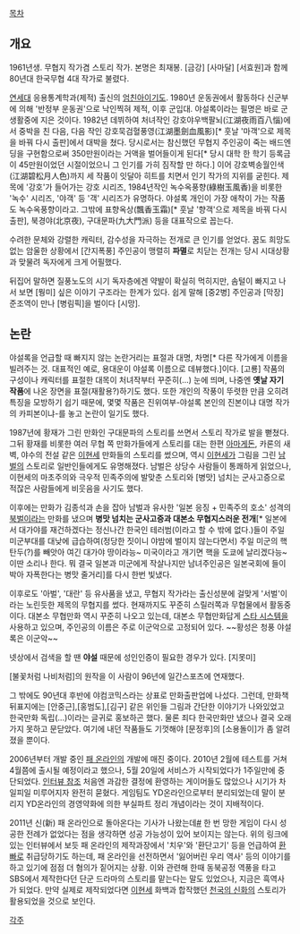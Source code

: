 [[목차]] 
== 개요 ==
1961년생. 무협지 작가겸 스토리 작가. 본명은 최재봉.
[금강] [사마달] [서효원]과 함께 80년대 한국무협 4대 작가로 불렸다.

[[연세대]] 응용통계학과(제적) 출신의 [[엄친아]]이기도. 1980년 운동권에서 활동하다 신군부에 의해 '반정부 운동권'으로 낙인찍혀 제적, 이후 군입대. 야설록이라는 필명은 바로 군 생활중에 지은 것이다. 1982년 데뷔하여 처녀작인 강호야우백팔뇌(江湖夜雨百八惱)에서 중박을 친 다음, 다음 작인 강호묵검혈풍영(江湖墨劍血風影)[* 훗날 '마객'으로 제목을 바꿔 다시 출판]에서 대박을 쳤다. 당시로서는 참신했던 무협지 주인공이 죽는 배드엔딩을 구현함으로써 350만원이라는 거액을 벌어들이게 된다[* 당시 대학 한 학기 등록금이 45만원이었던 시절이었으니 그 인기를 가히 짐작할 만 하다.] 
이어 강호벽송월인색(江湖碧松月人色)까지 세 작품이 잇달아 히트를 치면서 인기 작가의 지위를 굳힌다. 제목에 '강호'가 들어가는 강호 시리즈, 1984년작인 녹수옥풍향(綠樹玉風香)을 비롯한 '녹수' 시리즈, '야객' 등 '객' 시리즈가 유명하다. 야설록 개인이 가장 애착이 가는 작품도 녹수옥풍향이라고. 그밖에 표향옥상(飄香玉霜)[* 훗날 '향객'으로 제목을 바꿔 다시 출판], 북경야(北京夜), 구대문파(九大門派) 등을 대표작으로 꼽는다.

수려한 문체와 강렬한 캐릭터, 감수성을 자극하는 전개로 큰 인기를 얻었다.
꿈도 희망도 없는 암울한 상황에서 [간지폭풍] 주인공이 맹렬히 '''파멸'''로 치닫는 전개는 당시 시대상황과 맞물려 독자에게 크게 어필했다.

뒤집어 말하면 질풍노도의 시기 독자층에겐 약발이 확실히 먹히지만, 솜털이 빠지고 나서 보면 [뭥미] 싶은 이야기 구조라는 한계가 있다. 쉽게 말해 [중2병] 주인공과 [막장] 준조역이 만나 [병림픽]을 벌이다 [시망].

== 논란 ==
야설록을 언급할 때 빠지지 않는 논란거리는 표절과 대명, 차명[* 다른 작가에게 이름을 빌려주는 것. 대표적인 예로, 용대운이 야설록 이름으로 데뷰했다.]이다. [고룡] 작품의 구성이나 캐릭터를 표절한 대목이 처녀작부터 꾸준히(...) 눈에 띄며, 나중엔 '''옛날 자기 작품'''에 나온 장면을 표절(재활용?)하기도 했다. 또한 개인의 작풍이 뚜렷한 만큼 오히려 특징을 모방하기 쉽기 때문에, 몇몇 작품은 진위여부-야설록 본인의 진본이냐 대명 작가의 카피본이냐-를 놓고 논란이 일기도 했다.
 
1987년에 황재가 그린 만화인 구대문파의 스토리를 쓰면서 스토리 작가로 발을 뻗쳤다. 그뒤 황재를 비롯한 여러 무협 쪽 만화가들에게 스토리를 대는 한편 [[아마게돈]], 카론의 새벽, 야수의 전설 같은 [[이현세]] 만화들의 스토리를 썼으며, 역시 [[이현세]]가 그림을 그린 [[남벌]]의 스토리로 일반인들에게도 유명해졌다. 남벌은 상당수 사람들이 통쾌하게 읽었으나, 이현세의 마초주의와 극우적 민족주의에 발맞춘 스토리와 [병맛] 넘치는 군사고증으로 적잖은 사람들에게 비웃음을 사기도 했다.

이후에는 만화가 김종석과 손을 잡아 남벌과 유사한 '일본 응징 + 민족주의 호소' 성격의 [[북벌]]이라는 만화를 냈으며 '''병맛 넘치는 군사고증과 대본소 무협지스러운 전개'''[* 일본에서 대가야를 재건하겠다는 정신나간 한국인 테러범(이라고 할 수 밖에 없다.)들이 주일 미군부대를 대낮에 급습하여(정당한 짓이니 야밤에 벌이지 않는다면서) 주일 미군의 핵탄두(?)를 빼앗아 여긴 대가야 땅이라능~ 미국이라고 개기면 핵을 도쿄에 날리겠다능~ 이딴 소리나 한다. 뭐 결국 일본과 미군에게 작살나지만 남녀주인공은 일본국회에 들이박아 자폭한다는 병맛 줄거리]를 다시 한번 빛냈다.

이후로도 '아벌', '대란' 등 유사품을 냈고, 무협지 작가라는 출신성분에 걸맞게 '서벌'이라는 노린듯한 제목의 무협지를 썼다. 현재까지도 꾸준히 스릴러쪽과 무협물에서 활동중이다. 대본소 무협만화 역시 꾸준히 나오고 있는데, 대본소 무협만화답게 [[스타 시스템]]을 사용하고 있으며, 주인공의 이름은 주로 이군악으로 고정되어 있다. ~~황성은 청풍 야설록은 이군악~~

넷상에서 검색을 할 땐 '''야설''' 때문에 성인인증이 필요한 경우가 있다. [지못미]

[불꽃처럼 나비처럼]의 원작을 이 사람이 96년에 일간스포츠에 연재했다.

그 밖에도 90년대 후반에 야컴코믹스라는 상표로 만화출판업에 나섰다. 그런데, 만화책 뒤표지에는 [안중근],[홍범도],[김구] 같은 위인들 그림과 간단한 이야기가 나와있었고 한국만화 독립(...)이라는 글귀로 홍보하곤 했다. 물론 죄다 한국만화만 냈으나 결국 오래가지 못하고 문닫았다. 여기에 내던 작품들도 기껏해야 [문정후]의 [소용돌이]가 좀 알려졌을 뿐이다.

2006년부터 개발 중인 [[패 온라인]]의 개발에 매진 중이다. 2010년 2월에 테스트를 거쳐 4월쯤에 출시될 예정이라고 했으나, 5월 20일에 서비스가 시작되었다가 1주일만에 중단되었다. [http://news.chosun.com/site/data/html_dir/2010/02/12/2010021201027.html 인터뷰 참조] 처음엔 과감한 결정에 환영하는 게이머들도 많았으나 시기가 차일피일 미루어지자 완전히 묻혔다. 게임팀도 YD온라인으로부터 분리되었는데 말이 분리지 YD온라인의 경영약화에 의한 부실파트 정리 개념이라는 것이 지배적이다.

2011년 신(新) 패 온라인으로 돌아온다는 기사가 나왔는데[http://news.naver.com/main/read.nhn?mode=LSD&mid=sec&sid1=105&oid=009&aid=0002378310 #] 한 번 망한 게임이 다시 성공한 전례가 없었다는 점을 생각하면 성공 가능성이 있어 보이지는 않는다. 위의 링크에 있는 인터뷰에서 보듯 패 온라인의 제작과장에서 '치우'와 '환단고기' 등을 언급하여 [[환빠]]로 취급당하기도 하는데, 패 온라인을 선전하면서 '잃어버린 우리 역사' 등의 이야기를 하고 있기에 점점 더 혐의가 짙어지는 상황. 이와 관련해 한때 동북공정 역풍을 타고 SBS에서 제작한다던 단군 드라마의 스토리를 맡는다는 말도 있었으나, 지금은 흑역사가 되었다. 만약 실제로 제작되었다면 [[이현세]] 화백과 합작했던 [[천국의 신화]]의 스토리가 활용되었을 것으로 보인다.

[[각주]]
